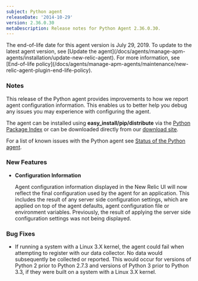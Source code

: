 ```yaml
---
subject: Python agent
releaseDate: '2014-10-29'
version: 2.36.0.30
metaDescription: Release notes for Python Agent 2.36.0.30.
---
```


<Callout variant="important">
  The end-of-life date for this agent version is July 29, 2019. To update to the latest agent version, see [Update the agent](/docs/agents/manage-apm-agents/installation/update-new-relic-agent). For more information, see [End-of-life policy](/docs/agents/manage-apm-agents/maintenance/new-relic-agent-plugin-end-life-policy).
</Callout>

### Notes

This release of the Python agent provides improvements to how we report agent configuration information. This enables us to better help you debug any issues you may experience with configuring the agent.

The agent can be installed using **easy_install/pip/distribute** via the [Python Package Index](https://pypi.python.org/pypi/newrelic) or can be downloaded directly from our [download site](http://download.newrelic.com/python_agent/release/).

For a list of known issues with the Python agent see [Status of the Python agent](/docs/python/status-of-python-agent).

### New Features

* **Configuration Information**

  Agent configuration information displayed in the New Relic UI will now reflect the final configuration used by the agent for an application. This includes the result of any server side configuration settings, which are applied on top of the agent defaults, agent configuration file or environment variables. Previously, the result of applying the server side configuration settings was not being displayed.

### Bug Fixes

* If running a system with a Linux 3.X kernel, the agent could fail when attempting to register with our data collector. No data would subsequently be collected or reported. This would occur for versions of Python 2 prior to Python 2.7.3 and versions of Python 3 prior to Python 3.3, if they were built on a system with a Linux 3.X kernel.
